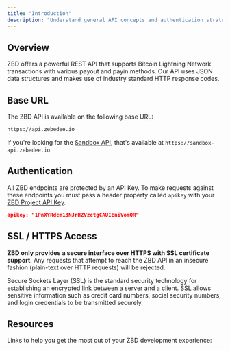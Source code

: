 ```yaml
---
title: "Introduction"
description: "Understand general API concepts and authentication strategies."
---
```


## Overview

ZBD offers a powerful REST API that supports Bitcoin Lightning Network transactions with various payout and payin methods. Our API uses JSON data structures and makes use of industry standard HTTP response codes.

## Base URL

The ZBD API is available on the following base URL:

```bash
https://api.zebedee.io
```

<Note>If you're looking for the [Sandbox API](/api-reference/zbd-user/sandbox/send), that's available at `https://sandbox-api.zebedee.io`.</Note>

## Authentication

All ZBD endpoints are protected by an API Key. To make requests against these endpoints you must pass a header property called `apikey` with your [ZBD Project API Key](/docs/dashboard/projects/api).

```json
apikey: "1PnXYRdcm13NJrHZVzctgCAUIEniVomQR"
```

## SSL / HTTPS Access

**ZBD only provides a secure interface over HTTPS with SSL certificate support**. Any requests that attempt to reach the ZBD API in an insecure fashion (plain-text over HTTP requests) will be rejected.

<Note>Secure Sockets Layer (SSL) is the standard security technology for establishing an encrypted link between a server and a client. SSL allows sensitive information such as credit card numbers, social security numbers, and login credentials to be transmitted securely.</Note>

## Resources

Links to help you get the most out of your ZBD development experience:

<CardGroup cols={2}>
  <Card title="Join our Discord" icon="discord" color="#9656ce" href="https://discord.gg/zbd"></Card>
  <Card title="See our GitHub Examples" icon="github" color="#000000" href="/docs/examples"></Card>
  <Card title="View the FAQs" icon="circle-question" color="#FF9900" href="/api-reference/charges/create"></Card>
  <Card title="Download ZBD App" icon="circle-down" color="#00ADD8" href="https://zbd.one/download"></Card>
</CardGroup>
